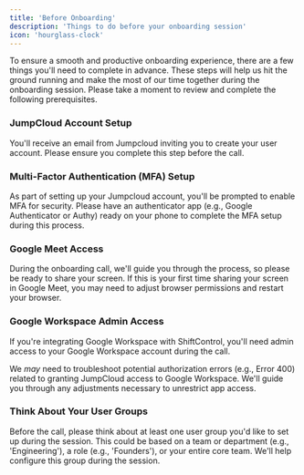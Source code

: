 ```yaml
---
title: 'Before Onboarding'
description: 'Things to do before your onboarding session'
icon: 'hourglass-clock'
---
```


<Card title="Prerequesites" icon="circle-exclamation">
  To ensure a smooth and productive onboarding experience, there are a few things you'll need to complete in advance. These steps will help us hit the ground running and make the most of our time together during the onboarding session. Please take a moment to review and complete the following prerequisites.
</Card>

### JumpCloud Account Setup

You'll receive an email from Jumpcloud inviting you to create your user account. Please ensure you complete this step before the call.

### Multi-Factor Authentication (MFA) Setup

As part of setting up your Jumpcloud account, you'll be prompted to enable MFA for security. Please have an authenticator app (e.g., Google Authenticator or Authy) ready on your phone to complete the MFA setup during this process.

### Google Meet Access

During the onboarding call, we'll guide you through the process, so please be ready to share your screen. If this is your first time sharing your screen in Google Meet, you may need to adjust browser permissions and restart your browser.

### Google Workspace Admin Access

If you're integrating Google Workspace with ShiftControl, you'll need admin access to your Google Workspace account during the call.

We *may* need to troubleshoot potential authorization errors (e.g., Error 400) related to granting JumpCloud access to Google Workspace. We'll guide you through any adjustments necessary to unrestrict app access.

### Think About Your User Groups
Before the call, please think about at least one user group you'd like to set up during the session. This could be based on a team or department (e.g., 'Engineering'), a role (e.g., 'Founders'), or your entire core team. We'll help configure this group during the session.